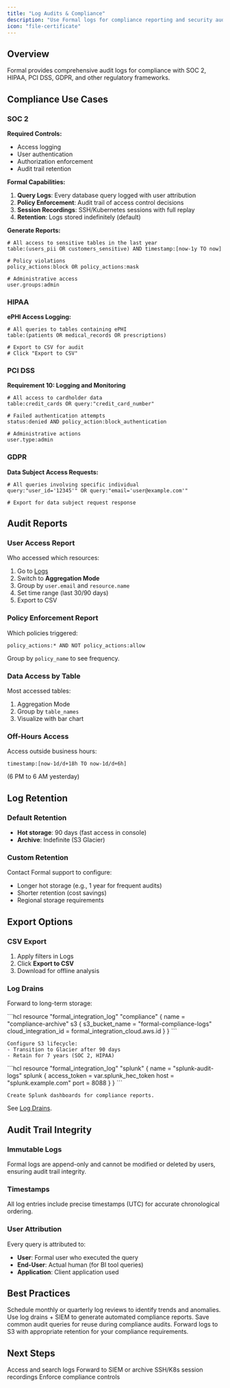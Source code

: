 ```yaml
---
title: "Log Audits & Compliance"
description: "Use Formal logs for compliance reporting and security audits"
icon: "file-certificate"
---
```


## Overview

Formal provides comprehensive audit logs for compliance with SOC 2, HIPAA, PCI DSS, GDPR, and other regulatory frameworks.

## Compliance Use Cases

### SOC 2

**Required Controls:**

- Access logging
- User authentication
- Authorization enforcement
- Audit trail retention

**Formal Capabilities:**

1. **Query Logs**: Every database query logged with user attribution
2. **Policy Enforcement**: Audit trail of access control decisions
3. **Session Recordings**: SSH/Kubernetes sessions with full replay
4. **Retention**: Logs stored indefinitely (default)

**Generate Reports:**

```
# All access to sensitive tables in the last year
table:(users_pii OR customers_sensitive) AND timestamp:[now-1y TO now]

# Policy violations
policy_actions:block OR policy_actions:mask

# Administrative access
user.groups:admin
```

### HIPAA

**ePHI Access Logging:**

```
# All queries to tables containing ePHI
table:(patients OR medical_records OR prescriptions)

# Export to CSV for audit
# Click "Export to CSV"
```

### PCI DSS

**Requirement 10: Logging and Monitoring**

```
# All access to cardholder data
table:credit_cards OR query:"credit_card_number"

# Failed authentication attempts
status:denied AND policy_action:block_authentication

# Administrative actions
user.type:admin
```

### GDPR

**Data Subject Access Requests:**

```
# All queries involving specific individual
query:"user_id='12345'" OR query:"email='user@example.com'"

# Export for data subject request response
```

## Audit Reports

### User Access Report

Who accessed which resources:

1. Go to [Logs](https://app.joinformal.com/logs)
2. Switch to **Aggregation Mode**
3. Group by `user.email` and `resource.name`
4. Set time range (last 30/90 days)
5. Export to CSV

### Policy Enforcement Report

Which policies triggered:

```
policy_actions:* AND NOT policy_actions:allow
```

Group by `policy_name` to see frequency.

### Data Access by Table

Most accessed tables:

1. Aggregation Mode
2. Group by `table_names`
3. Visualize with bar chart

### Off-Hours Access

Access outside business hours:

```
timestamp:[now-1d/d+18h TO now-1d/d+6h]
```

(6 PM to 6 AM yesterday)

## Log Retention

### Default Retention

- **Hot storage**: 90 days (fast access in console)
- **Archive**: Indefinite (S3 Glacier)

### Custom Retention

Contact Formal support to configure:

- Longer hot storage (e.g., 1 year for frequent audits)
- Shorter retention (cost savings)
- Regional storage requirements

## Export Options

### CSV Export

1. Apply filters in Logs
2. Click **Export to CSV**
3. Download for offline analysis

### Log Drains

Forward to long-term storage:

<Tabs>
  <Tab title="S3">
    ```hcl
    resource "formal_integration_log" "compliance" {
      name = "compliance-archive"
      s3 {
        s3_bucket_name       = "formal-compliance-logs"
        cloud_integration_id = formal_integration_cloud.aws.id
      }
    }
    ```
    
    Configure S3 lifecycle:
    - Transition to Glacier after 90 days
    - Retain for 7 years (SOC 2, HIPAA)
  </Tab>
  
  <Tab title="Splunk">
    ```hcl
    resource "formal_integration_log" "splunk" {
      name = "splunk-audit-logs"
      splunk {
        access_token = var.splunk_hec_token
        host         = "splunk.example.com"
        port         = 8088
      }
    }
    ```
    
    Create Splunk dashboards for compliance reports.
  </Tab>
</Tabs>

See [Log Drains](/docs/guides/integrations/log-drains).

## Audit Trail Integrity

### Immutable Logs

Formal logs are append-only and cannot be modified or deleted by users, ensuring audit trail integrity.

### Timestamps

All log entries include precise timestamps (UTC) for accurate chronological ordering.

### User Attribution

Every query is attributed to:

- **User**: Formal user who executed the query
- **End-User**: Actual human (for BI tool queries)
- **Application**: Client application used

## Best Practices

<AccordionGroup>
  <Accordion title="Regular Reviews" icon="calendar">
    Schedule monthly or quarterly log reviews to identify trends and anomalies.
  </Accordion>

  <Accordion title="Automate Reports" icon="robot">
    Use log drains + SIEM to generate automated compliance reports.
  </Accordion>

  <Accordion title="Document Queries" icon="book">
    Save common audit queries for reuse during compliance audits.
  </Accordion>

  <Accordion title="Long-Term Archive" icon="archive">
    Forward logs to S3 with appropriate retention for your compliance
    requirements.
  </Accordion>
</AccordionGroup>

## Next Steps

<CardGroup cols={2}>
  <Card
    title="View Logs"
    icon="file-lines"
    href="/docs/guides/observability/logs"
  >
    Access and search logs
  </Card>
  <Card
    title="Log Drains"
    icon="pipe"
    href="/docs/guides/integrations/log-drains"
  >
    Forward to SIEM or archive
  </Card>
  <Card
    title="Sessions"
    icon="signal-stream"
    href="/docs/guides/core-concepts/sessions"
  >
    SSH/K8s session recordings
  </Card>
  <Card
    title="Policies"
    icon="shield-check"
    href="/docs/guides/policies/policies"
  >
    Enforce compliance controls
  </Card>
</CardGroup>
